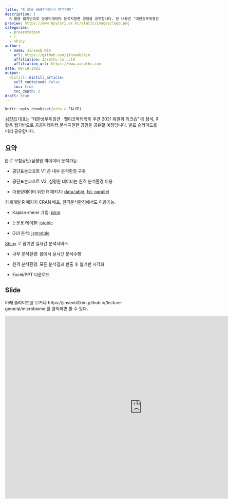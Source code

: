 ```yaml
---
title: "R 활용 공공빅데이터 분석지원"
description: |
  R 활용 웹기반으로 공공빅데이터 분석지원한 경험을 공유합니다. 본 내용은 "대한상부위장관 · 헬리코박터학회 주관  2021 위원회 워크숍" 에서 발표할 예정입니다.
preview: https://www.hpylori.or.kr/static/images/logo.png
categories:
  - presentation
  - r
  - shiny
author:
  - name: Jinseob Kim
    url: https://github.com/jinseob2kim
    affiliation: Zarathu Co.,Ltd
    affiliation_url: https://www.zarathu.com
date: 08-19-2021
output:
  distill::distill_article:
    self_contained: false
    toc: true
    toc_depth: 2
draft: true
---
```


```r
knitr::opts_chunk$set(echo = FALSE)
```

[김진섭](https://github.com/jinseob2kim) 대표는 "대한상부위장관 · 헬리코박터학회 주관  2021 위원회 워크숍" 에 참석, R 활용 웹기반으로 공공빅데이터 분석지원한 경험을 공유할 예정입니다. 발표 슬라이드를 미리 공유합니다.




## 요약

[R](https://www.r-project.org/) 로 보험공단/심평원 빅데이터 분석가능.

- 공단표본코호트 V1 은 내부 분석환경 구축

- 공단표본코호트 V2, 심평원 데이터는 원격 분석환경 이용

- 대용량데이터 위한 R 패키지: [data.table](https://github.com/Rdatatable/data.table), [fst](https://www.fstpackage.org/), [parallel](https://stat.ethz.ch/R-manual/R-devel/library/parallel/doc/parallel.pdf)


자체개발 R 패키지 CRAN 배포, 원격분석환경에서도 이용가능.

- Kaplan-meier 그림: [jskm](https://github.com/jinseob2kim/jskm)

- 논문용 테이블: [jstable](https://github.com/jinseob2kim/jstable)

- GUI 분석: [jsmodule](https://github.com/jinseob2kim/jsmodule)


[Shiny](https://shiny.rstudio.com/) 로 웹기반 실시간 분석서비스.

- 내부 분석환경: 웹에서 실시간 분석수행 

- 원격 분석환경: 모든 분석결과 반출 후 웹기반 시각화

- Excel/PPT 다운로드




## Slide

아래 슬라이드를 보거나 https://jinseob2kim.github.io/lecture-general/microbiome 를 클릭하면 볼 수 있다.

<iframe src="https://jinseob2kim.github.io/lecture-general/microbiome" width="900" height="600" style="border: none;"></iframe>





